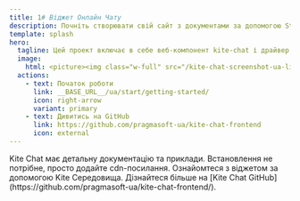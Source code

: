 ```yaml
---
title: 1# Віджет Онлайн Чату
description: Почніть створювати свій сайт з документами за допомогою Starlight.
template: splash
hero:
  tagline: Цей проект включає в себе веб-компонент kite-chat і драйвер протоколу для зв'язку з бекендом чату.
  image:
    html: <picture><img class="w-full" src="/kite-chat-screenshot-ua-light.png" alt="chat demo image"/></picture>
  actions:
    - text: Початок роботи
      link: __BASE_URL__/ua/start/getting-started/
      icon: right-arrow
      variant: primary
    - text: Дивитись на GitHub
      link: https://github.com/pragmasoft-ua/kite-chat-frontend
      icon: external
---
```



<CardGrid stagger>
	<Card title="Documentation" icon="pencil">
		Kite Chat має детальну документацію та приклади.
	</Card>
	<Card title="Легке Налаштування" icon="puzzle">
		Встановлення не потрібне, просто додайте cdn-посилання.
	</Card>
	<Card title="Демонстрація" icon="rocket">
		Ознайомтеся з віджетом за допомогою Kite Середовища.
	</Card>
	<Card title="Open source" icon="github">
		Дізнайтеся більше на [Kite Chat GitHub](https://github.com/pragmasoft-ua/kite-chat-frontend/).
	</Card>
</CardGrid>